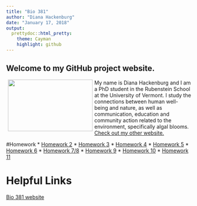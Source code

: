 ```yaml
---
title: "Bio 381"
author: "Diana Hackenburg"
date: "January 17, 2018"
output: 
  prettydoc::html_pretty:
    theme: Cayman
    highlight: github
---
```

## Welcome to my GitHub project website.

<img src="Diana_pinecone.jpg" align="left" hspace="5"  width="230" height="140" />
My name is Diana Hackenburg and I am a PhD student in the Rubenstein School at the University of Vermont. I study the connections between human well-being and nature, as well as communication, education and community action related to the environment, specifically algal blooms.
[Check out my other website.](https://dianahackenburg.wordpress.com)





#Homework
* [Homework 2](Homework2_Flowchart.html)
* [Homework 3](Homework3a.pdf)
* [Homework 4](homework4.html)
* [Homework 5](Homework5.html)
* [Homework 6](Homework6.html)
* [Homework 7/8](Homework7b.html)
* [Homework 9](Homework9.html)
* [Homework 10](Homework10.html)
* [Homework 11](Homework11.html)



# Helpful Links

[Bio 381 website](https://gotellilab.github.io/Bio381)